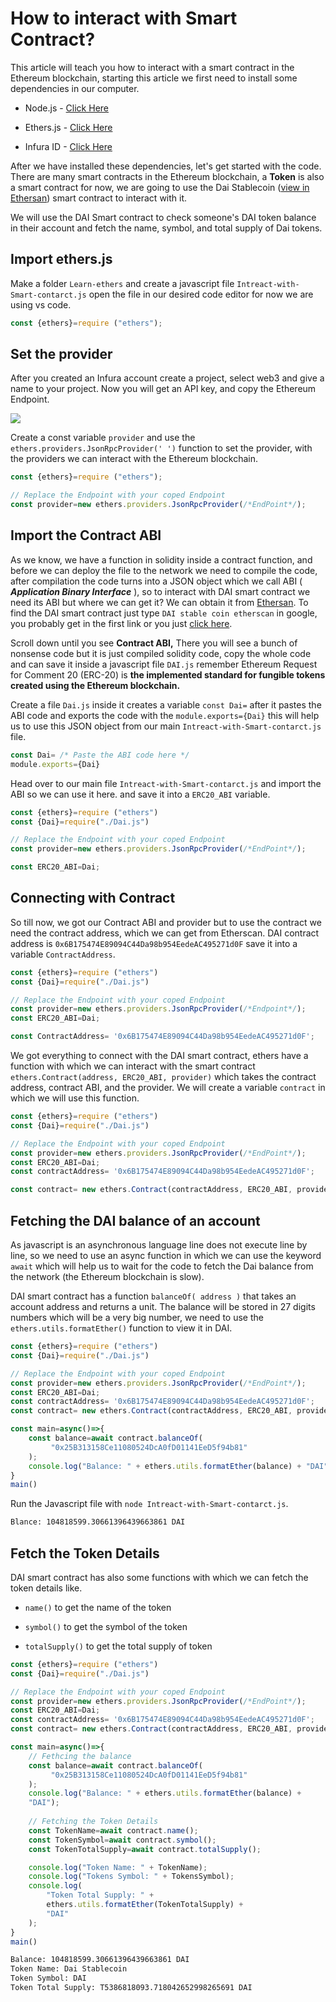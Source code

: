 # How to interact with Smart Contract?

This article will teach you how to interact with a smart contract in the Ethereum blockchain, starting this article we first need to install some dependencies in our computer.

* Node.js - [Click Here](https://nodejs.org)
    
* Ethers.js - [Click Here](https://docs.ethers.org/v5/getting-started/)
    
* Infura ID - [Click Here](https://www.infura.io)
    

After we have installed these dependencies, let's get started with the code. There are many smart contracts in the Ethereum blockchain, a **Token** is also a smart contract for now, we are going to use the Dai Stablecoin ([view in Ethersan](https://etherscan.io/token/0x6b175474e89094c44da98b954eedeac495271d0f)) smart contract to interact with it.

We will use the DAI Smart contract to check someone's DAI token balance in their account and fetch the name, symbol, and total supply of Dai tokens.

## Import ethers.js

Make a folder `Learn-ethers` and create a javascript file `Intreact-with-Smart-contarct.js` open the file in our desired code editor for now we are using vs code.

```javascript
const {ethers}=require ("ethers");
```

## Set the provider

After you created an Infura account create a project, select web3 and give a name to your project. Now you will get an API key, and copy the Ethereum Endpoint.

![](https://cdn.hashnode.com/res/hashnode/image/upload/v1679420896789/3cefd7ff-3680-408a-9f31-a385d3ee7b8b.jpeg)

Create a const variable `provider` and use the `ethers.providers.JsonRpcProvider(' ')` function to set the provider, with the providers we can interact with the Ethereum blockchain.

```javascript
const {ethers}=require ("ethers");

// Replace the Endpoint with your coped Endpoint
const provider=new ethers.providers.JsonRpcProvider(/*EndPoint*/);
```

## Import the Contract ABI

As we know, we have a function in solidity inside a contract function, and before we can deploy the file to the network we need to compile the code, after compilation the code turns into a JSON object which we call ABI ( ***Application Binary Interface*** ), so to interact with DAI smart contract we need its ABI but where we can get it? We can obtain it from [Ethersan](https://etherscan.io). To find the DAI smart contract just type `DAI stable coin etherscan` in google, you probably get in the first link or you just [click here](https://etherscan.io/token/0x6b175474e89094c44da98b954eedeac495271d0f#code).

Scroll down until you see **Contract ABI,** There you will see a bunch of nonsense code but it is just compiled solidity code, copy the whole code and can save it inside a javascript file `DAI.js` remember Ethereum Request for Comment 20 (ERC-20) is **the implemented standard for fungible tokens created using the Ethereum blockchain.**

Create a file `Dai.js` inside it creates a variable `const Dai=` after it pastes the ABI code and exports the code with the `module.exports={Dai}` this will help us to use this JSON object from our main `Intreact-with-Smart-contarct.js` file.

```javascript
const Dai= /* Paste the ABI code here */
module.exports={Dai}
```

Head over to our main file `Intreact-with-Smart-contarct.js` and import the ABI so we can use it here. and save it into a `ERC20_ABI` variable.

```javascript
const {ethers}=require ("ethers")
const {Dai}=require("./Dai.js")

// Replace the Endpoint with your coped Endpoint
const provider=new ethers.providers.JsonRpcProvider(/*EndPoint*/);

const ERC20_ABI=Dai;
```

## Connecting with Contract

So till now, we got our Contract ABI and provider but to use the contract we need the contract address, which we can get from Etherscan. DAI contract address is `0x6B175474E89094C44Da98b954EedeAC495271d0F` save it into a variable `ContractAddress`.

```javascript
const {ethers}=require ("ethers")
const {Dai}=require("./Dai.js")

// Replace the Endpoint with your coped Endpoint
const provider=new ethers.providers.JsonRpcProvider(/*Endpoint*/);
const ERC20_ABI=Dai;

const ContractAddress= '0x6B175474E89094C44Da98b954EedeAC495271d0F';
```

We got everything to connect with the DAI smart contract, ethers have a function with which we can interact with the smart contract `ethers.Contract(address, ERC20_ABI, provider)` which takes the contract address, contract ABI, and the provider. We will create a variable `contract` in which we will use this function.

```javascript
const {ethers}=require ("ethers")
const {Dai}=require("./Dai.js")

// Replace the Endpoint with your coped Endpoint
const provider=new ethers.providers.JsonRpcProvider(/*EndPoint*/);
const ERC20_ABI=Dai;
const contractAddress= '0x6B175474E89094C44Da98b954EedeAC495271d0F';

const contract= new ethers.Contract(contractAddress, ERC20_ABI, provider);
```

## Fetching the DAI balance of an account

As javascript is an asynchronous language line does not execute line by line, so we need to use an async function in which we can use the keyword `await` which will help us to wait for the code to fetch the Dai balance from the network (the Ethereum blockchain is slow).

DAI smart contract has a function `balanceOf( address )` that takes an account address and returns a unit. The balance will be stored in 27 digits numbers which will be a very big number, we need to use the `ethers.utils.formatEther()` function to view it in DAI.

```javascript
const {ethers}=require ("ethers")
const {Dai}=require("./Dai.js")

// Replace the Endpoint with your coped Endpoint
const provider=new ethers.providers.JsonRpcProvider(/*EndPoint*/);
const ERC20_ABI=Dai;
const contractAddress= '0x6B175474E89094C44Da98b954EedeAC495271d0F';
const contract= new ethers.Contract(contractAddress, ERC20_ABI, provider);

const main=async()=>{
    const balance=await contract.balanceOf(
         "0x25B313158Ce11080524DcA0fD01141EeD5f94b81"
    );
    console.log("Balance: " + ethers.utils.formatEther(balance) + "DAI");
}
main()
```

Run the Javascript file with `node Intreact-with-Smart-contarct.js`.

```bash
Blance: 104818599.30661396439663861 DAI
```

## Fetch the Token Details

DAI smart contract has also some functions with which we can fetch the token details like.

* `name()` to get the name of the token
    
* `symbol()` to get the symbol of the token
    
* `totalSupply()` to get the total supply of token
    

```javascript
const {ethers}=require ("ethers")
const {Dai}=require("./Dai.js")

// Replace the Endpoint with your coped Endpoint
const provider=new ethers.providers.JsonRpcProvider(/*EndPoint*/);
const ERC20_ABI=Dai;
const contractAddress= '0x6B175474E89094C44Da98b954EedeAC495271d0F';
const contract= new ethers.Contract(contractAddress, ERC20_ABI, provider);

const main=async()=>{
    // Fethcing the balance
    const balance=await contract.balanceOf(
         "0x25B313158Ce11080524DcA0fD01141EeD5f94b81"
    );
    console.log("Balance: " + ethers.utils.formatEther(balance) +
    "DAI");
    
    // Fetching the Token Details
    const TokenName=await contract.name();
    const TokenSymbol=await contract.symbol();
    const TokenTotalSupply=await contract.totalSupply();

    console.log("Token Name: " + TokenName);
    console.log("Tokens Symbol: " + TokensSymbol);
    console.log(
        "Token Total Supply: " + 
        ethers.utils.formatEther(TokenTotalSupply) +
        "DAI"
    );
}
main()
```

```bash
Balance: 104818599.30661396439663861 DAI
Token Name: Dai Stablecoin
Token Symbol: DAI
Token Total Supply: T5386818093.718042652998265691 DAI
```